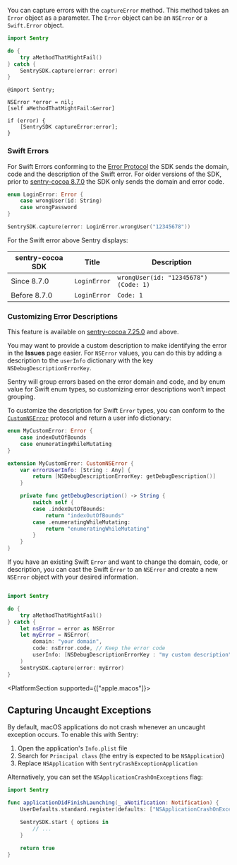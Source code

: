 You can capture errors with the `captureError` method. This method takes an `Error` object as a parameter. The `Error` object can be an `NSError` or a `Swift.Error` object.

```swift {tabTitle:Swift}
import Sentry

do {
    try aMethodThatMightFail()
} catch {
    SentrySDK.capture(error: error)
}
```

```objc {tabTitle:Objective-C}
@import Sentry;

NSError *error = nil;
[self aMethodThatMightFail:&error]

if (error) {
    [SentrySDK captureError:error];
}
```

### Swift Errors

For Swift Errors conforming to the [Error Protocol](https://developer.apple.com/documentation/swift/error) the SDK sends the domain, code and the description of the Swift error.
For older versions of the SDK, prior to [sentry-cocoa 8.7.0](https://github.com/getsentry/sentry-cocoa/blob/main/CHANGELOG.md#870) the SDK only sends the domain and error code.

```Swift
enum LoginError: Error {
    case wrongUser(id: String)
    case wrongPassword
}

SentrySDK.capture(error: LoginError.wrongUser("12345678"))
```

For the Swift error above Sentry displays:

| sentry-cocoa SDK | Title        | Description                           |
| ---------------- | ------------ | ------------------------------------- |
| Since 8.7.0      | `LoginError` | `wrongUser(id: "12345678") (Code: 1)` |
| Before 8.7.0     | `LoginError` | `Code: 1`                             |

### Customizing Error Descriptions

This feature is available on [sentry-cocoa 7.25.0](https://github.com/getsentry/sentry-cocoa/blob/main/CHANGELOG.md#7250) and above.

You may want to provide a custom description to make identifying the error in the **Issues** page easier. For `NSError` values, you can do this by adding a description to the `userInfo` dictionary with the key `NSDebugDescriptionErrorKey`.

Sentry will group errors based on the error domain and code, and by enum value for Swift enum types, so customizing error descriptions won’t impact grouping.

To customize the description for Swift `Error` types, you can conform to the [`CustomNSError`](https://developer.apple.com/documentation/foundation/customnserror) protocol and return a user info dictionary:

```swift {tabTitle:Swift}
enum MyCustomError: Error {
    case indexOutOfBounds
    case enumeratingWhileMutating
}

extension MyCustomError: CustomNSError {
    var errorUserInfo: [String : Any] {
        return [NSDebugDescriptionErrorKey: getDebugDescription()]
    }

    private func getDebugDescription() -> String {
        switch self {
        case .indexOutOfBounds:
            return "indexOutOfBounds"
        case .enumeratingWhileMutating:
            return "enumeratingWhileMutating"
        }
    }
}
```

If you have an existing Swift `Error` and want to change the domain, code, or description, you can cast the Swift `Error` to an `NSError` and create a new `NSError` object with your desired information.

```swift {tabTitle:Swift}

import Sentry

do {
    try aMethodThatMightFail()
} catch {
    let nsError = error as NSError
    let myError = NSError(
        domain: "your domain",
        code: nsError.code, // Keep the error code
        userInfo: [NSDebugDescriptionErrorKey : "my custom description"]
    )
    SentrySDK.capture(error: myError)
}
```

<PlatformSection supported={["apple.macos"]}>

## Capturing Uncaught Exceptions

By default, macOS applications do not crash whenever an uncaught exception occurs. To enable this with Sentry:

1. Open the application's `Info.plist` file
2. Search for `Principal class` (the entry is expected to be `NSApplication`)
3. Replace `NSApplication` with `SentryCrashExceptionApplication`

Alternatively, you can set the `NSApplicationCrashOnExceptions` flag:

```swift {tabTitle:Swift}
import Sentry

func applicationDidFinishLaunching(_ aNotification: Notification) {
    UserDefaults.standard.register(defaults: ["NSApplicationCrashOnExceptions": true])

    SentrySDK.start { options in
        // ...
    }

    return true
}
```

</PlatformSection>
